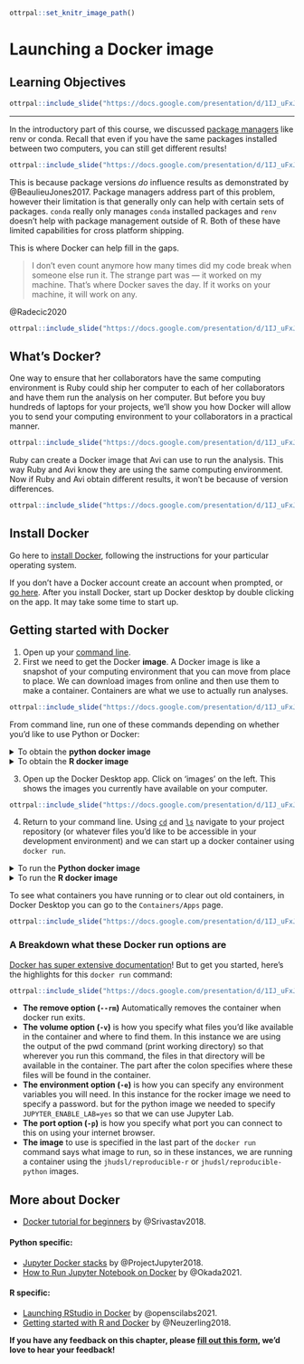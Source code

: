 
```r
ottrpal::set_knitr_image_path()
```

# Launching a Docker image

## Learning Objectives

```r
ottrpal::include_slide("https://docs.google.com/presentation/d/1IJ_uFxJud7OdIAr6p8ZOzvYs-SGDqa7g4cUHtUld03I/edit#slide=id.gfa97af8537_0_81")
```

***

In the introductory part of this course, we discussed [package managers](https://jhudatascience.org/Reproducibility_in_Cancer_Informatics/managing-package-versions.html) like renv or conda. Recall that even if you have the same packages installed between two computers, you can still get different results!

```r
ottrpal::include_slide("https://docs.google.com/presentation/d/1IJ_uFxJud7OdIAr6p8ZOzvYs-SGDqa7g4cUHtUld03I/edit#slide=id.gfd7f4e514e_0_256")
```

This is because package versions _do_ influence results as demonstrated by @BeaulieuJones2017.
Package managers address part of this problem, however their limitation is that generally only can help with certain sets of packages. `conda` really only manages `conda` installed packages and `renv` doesn't help with package management outside of R. Both of these have limited capabilities for cross platform shipping.

This is where Docker can help fill in the gaps.

> I don’t even count anymore how many times did my code break when someone else run it. The strange part was — it worked on my machine. That’s where Docker saves the day. If it works on your machine, it will work on any.

@Radecic2020

```r
ottrpal::include_slide("https://docs.google.com/presentation/d/1IJ_uFxJud7OdIAr6p8ZOzvYs-SGDqa7g4cUHtUld03I/edit#slide=id.gfd7f4e514e_0_0")
```

## What's Docker?

One way to ensure that her collaborators have the same computing environment is Ruby could ship her computer to each of her collaborators and have them run the analysis on her computer. But before you buy hundreds of laptops for your projects, we'll show you how Docker will allow you to send your computing environment to your collaborators in a practical manner.

```r
ottrpal::include_slide("https://docs.google.com/presentation/d/1IJ_uFxJud7OdIAr6p8ZOzvYs-SGDqa7g4cUHtUld03I/edit#slide=id.gfd7f4e514e_0_5")
```

Ruby can create a Docker image that Avi can use to run the analysis. This way Ruby and Avi know they are using the same computing environment. Now if Ruby and Avi obtain different results, it won't be because of version differences.

```r
ottrpal::include_slide("https://docs.google.com/presentation/d/1IJ_uFxJud7OdIAr6p8ZOzvYs-SGDqa7g4cUHtUld03I/edit#slide=id.gfd7f4e514e_0_55")
```

## Install Docker

Go here to [install Docker](https://www.docker.com/get-started), following the instructions for your particular operating system.

If you don't have a Docker account create an account when prompted, or [go here](https://hub.docker.com/).
After you install Docker, start up Docker desktop by double clicking on the app. It may take some time to start up.

## Getting started with Docker

1. Open up your [command line](https://towardsdatascience.com/a-quick-guide-to-using-command-line-terminal-96815b97b955).
2. First we need to get the Docker **image**. A Docker image is like a snapshot of your computing environment that you can move from place to place. We can download images from online and then use them to make a container. Containers are what we use to actually run analyses.

```r
ottrpal::include_slide("https://docs.google.com/presentation/d/1IJ_uFxJud7OdIAr6p8ZOzvYs-SGDqa7g4cUHtUld03I/edit#slide=id.gfbb8cb91d5_0_116")
```

From command line, run one of these commands depending on whether you'd like to use Python or Docker:

<details> <summary> To obtain the **python docker image** </summary>
```
docker pull jhudsl/reproducible-python
```
</details>

<details> <summary> To obtain the **R docker image** </summary>
```
docker pull jhudsl/reproducible-R
```
</details>


3. Open up the Docker Desktop app. Click on 'images' on the left. This shows the images you currently have available on your computer.


```r
ottrpal::include_slide("https://docs.google.com/presentation/d/1IJ_uFxJud7OdIAr6p8ZOzvYs-SGDqa7g4cUHtUld03I/edit#slide=id.gfbb8cb91d5_0_237")
```

4. Return to your command line. Using [`cd`](https://www.geeksforgeeks.org/cd-command-in-linux-with-examples/) and [`ls`](https://linuxize.com/post/how-to-list-files-in-linux-using-the-ls-command/) navigate to your project repository (or whatever files you'd like to be accessible in your development environment) and we can start up a docker container using `docker run`.


<details> <summary> To run the **Python docker image** </summary>
```
docker run --rm -v $PWD:/home/jovyan/work -e JUPYTER_ENABLE_LAB=yes -p 8787:8787 jhudsl/reproducible-python
```
Now in your internet browser, go to the address printed out. It should take you to Jupyter Lab.
Now you are ready to develop inside a Docker container!

</details>

<details> <summary> To run the **R docker image** </summary>
But you can change the `password` to whatever you'd like.
```
docker run --rm -v $PWD:/home/rstudio -e PASSWORD=password -p 8787:8787 jhudsl/reproducible-r
```
Now in your internet browser, go to `localhost:8787`. You should see an RStudio login page.

Login to RStudio. Your username will be `rstudio` and your password, will be whatever you set your password to be.

Now you are ready to develop inside a Docker container!

</details>

To see what containers you have running or to clear out old containers, in Docker Desktop you can go to the `Containers/Apps` page.

```r
ottrpal::include_slide("https://docs.google.com/presentation/d/1IJ_uFxJud7OdIAr6p8ZOzvYs-SGDqa7g4cUHtUld03I/edit#slide=id.gfc8849fa4d_0_10")
```

### A Breakdown what these Docker run options are

[Docker has super extensive documentation](https://docs.docker.com/)! But to get you started, here's the highlights for this `docker run` command:

```r
ottrpal::include_slide("https://docs.google.com/presentation/d/1IJ_uFxJud7OdIAr6p8ZOzvYs-SGDqa7g4cUHtUld03I/edit#slide=id.gfbc11e6ab0_0_18")
```

- **The remove option (`--rm`)**	Automatically removes the container when docker run exits.
- **The volume option (`-v`)** is how you specify what files you’d like available in the container and where to find them. In this instance we are using the output of the pwd command (print working directory) so that wherever you run this command, the files in that directory will be available in the container. The part after the colon specifies where these files will be found in the container.
- **The environment option (`-e`)** is how you can specify any environment variables you will need. In this instance for the rocker image we need to specify a password. but for the python image we needed to specify `JUPYTER_ENABLE_LAB=yes` so that we can use Jupyter Lab.  
- **The port option (`-p`)** is how you specify what port you can connect to this on using your internet browser.
- **The image** to use is specified in the last part of the `docker run` command says what image to run, so in these instances, we are running a container using the `jhudsl/reproducible-r` or `jhudsl/reproducible-python` images.

## More about Docker

- [Docker tutorial for beginners](https://docker-curriculum.com/) by @Srivastav2018.

#### Python specific:

- [Jupyter Docker stacks](https://jupyter-docker-stacks.readthedocs.io/en/latest/index.html) by @ProjectJupyter2018.
- [How to Run Jupyter Notebook on Docker](https://towardsdatascience.com/how-to-run-jupyter-notebook-on-docker-7c9748ed209f) by @Okada2021.

#### R specific:

- [Launching RStudio in Docker](https://jsta.github.io/r-docker-tutorial/02-Launching-Docker.html) by @openscilabs2021.
- [Getting started with R and Docker](https://mdneuzerling.com/post/user-getting-started-with-r-and-docker/) by @Neuzerling2018.

**If you have any feedback on this chapter, please [fill out this form](https://forms.gle/j3cJZX5CmNtQp6QKA), we'd love to hear your feedback!**
